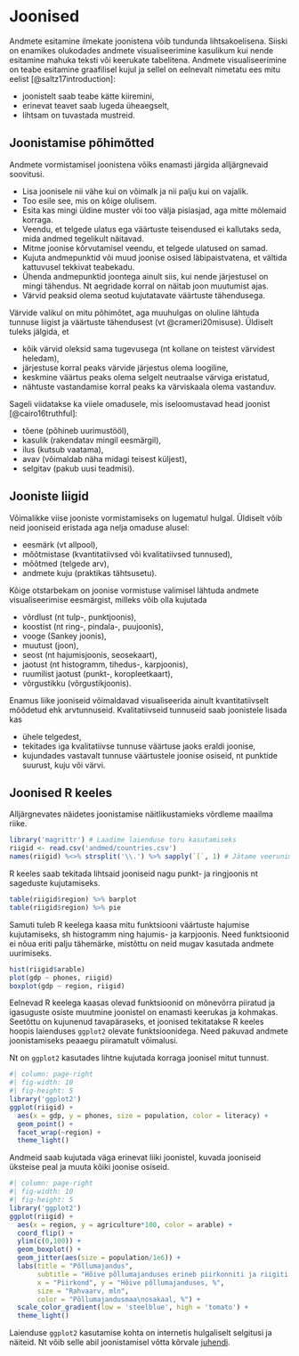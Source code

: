 # Joonised 

<!--
[[Statistical plots]]
[[Visualization]]
[[Prefer simplicity to sophistication]]
[[Colors in data visualization]]
-->

Andmete esitamine ilmekate joonistena võib tundunda lihtsakoelisena. Siiski on enamikes olukodades andmete visualiseerimine kasulikum kui nende esitamine mahuka teksti või keerukate tabelitena. Andmete visualiseerimine on teabe esitamine graafilisel kujul ja sellel on eelnevalt nimetatu ees mitu eelist [@saltz17introduction]:

- joonistelt saab teabe kätte kiiremini, 
- erinevat teavet saab lugeda üheaegselt, 
- lihtsam on tuvastada mustreid.

## Joonistamise põhimõtted

Andmete vormistamisel joonistena võiks enamasti järgida alljärgnevaid soovitusi.

- Lisa joonisele nii vähe kui on võimalk ja nii palju kui on vajalik.
- Too esile see, mis on kõige olulisem.
- Esita kas mingi üldine muster või too välja pisiasjad, aga mitte mõlemaid korraga.
- Veendu, et telgede ulatus ega väärtuste teisendused ei kallutaks seda, mida andmed tegelikult näitavad.
- Mitme joonise kõrvutamisel veendu, et telgede ulatused on samad.
- Kujuta andmepunktid või muud joonise osised läbipaistvatena, et vältida kattuvusel tekkivat teabekadu.
- Ühenda andmepunktid joontega ainult siis, kui nende järjestusel on mingi tähendus. Nt aegridade korral on näitab joon muutumist ajas.
- Värvid peaksid olema seotud kujutatavate väärtuste tähendusega. 

Värvide valikul on mitu põhimõtet, aga muuhulgas on oluline lähtuda tunnuse liigist ja väärtuste tähendusest (vt @crameri20misuse). Üldiselt tuleks jälgida, et 

- kõik värvid oleksid sama tugevusega (nt kollane on teistest värvidest heledam), 
- järjestuse korral peaks värvide järjestus olema loogiline, 
- keskmine väärtus peaks olema selgelt neutraalse värviga eristatud, 
- nähtuste vastandamise korral peaks ka värviskaala olema vastanduv.

Sageli viidatakse ka viiele omadusele, mis iseloomustavad head joonist [@cairo16truthful]: 

- tõene (põhineb uurimustööl), 
- kasulik (rakendatav mingil eesmärgil), 
- ilus (kutsub vaatama), 
- avav (võimaldab näha midagi teisest küljest), 
- selgitav (pakub uusi teadmisi).

## Jooniste liigid

Võimalikke viise jooniste vormistamiseks on lugematul hulgal. Üldiselt võib neid jooniseid eristada aga nelja omaduse alusel: 

- eesmärk (vt allpool), 
- mõõtmistase (kvantitatiivsed või kvalitatiivsed tunnused), 
- mõõtmed (telgede arv), 
- andmete kuju (praktikas tähtsusetu).

Kõige otstarbekam on joonise vormistuse valimisel lähtuda andmete visualiseerimise eesmärgist, milleks võib olla kujutada 

- võrdlust (nt tulp-, punktjoonis), 
- koostist (nt ring-, pindala-, puujoonis), 
- vooge (Sankey joonis), 
- muutust (joon), 
- seost (nt hajumisjoonis, seosekaart), 
- jaotust (nt histogramm, tihedus-, karpjoonis), 
- ruumilist jaotust (punkt-, koropleetkaart), 
- võrgustikku (võrgustikjoonis).

Enamus liike jooniseid võimaldavad visualiseerida ainult kvantitatiivselt mõõdetud ehk arvtunnuseid. Kvalitatiivseid tunnuseid saab joonistele lisada kas 

- ühele telgedest, 
- tekitades iga kvalitatiivse tunnuse väärtuse jaoks eraldi joonise, 
- kujundades vastavalt tunnuse väärtustele joonise osiseid, nt punktide suurust, kuju või värvi.

## Joonised R keeles

Alljärgnevates näidetes joonistamise näitlikustamieks võrdleme maailma riike.

``` r
library('magrittr') # Laadime laienduse toru kasutamiseks
riigid <- read.csv('andmed/countries.csv')
names(riigid) %<>% strsplit('\\.') %>% sapply(`[`, 1) # Jätame veerunimetustes alles vaid enne punkti oleva
```

R keeles saab tekitada lihtsaid jooniseid nagu punkt- ja ringjoonis nt sageduste kujutamiseks.

```r
table(riigid$region) %>% barplot
table(riigid$region) %>% pie
```

Samuti tuleb R keelega kaasa mitu funktsiooni väärtuste hajumise kujutamiseks, sh histogramm ning hajumis- ja karpjoonis. Need funktsioonid ei nõua eriti palju tähemärke, mistõttu on neid mugav kasutada andmete uurimiseks. 

```r
hist(riigid$arable)
plot(gdp ~ phones, riigid)
boxplot(gdp ~ region, riigid)
```

Eelnevad R keelega kaasas olevad funktsioonid on mõnevõrra piiratud ja igasuguste osiste muutmine joonistel on enamasti keerukas ja kohmakas. Seetõttu on kujunenud tavapäraseks, et joonised tekitatakse R keeles hoopis laienduses `ggplot2` olevate funktsioonidega. Need pakuvad andmete joonistamiseks peaaegu piiramatult võimalusi. 

Nt on `ggplot2` kasutades lihtne kujutada korraga joonisel mitut tunnust.

```r
#| column: page-right
#| fig-width: 10
#| fig-height: 5
library('ggplot2')
ggplot(riigid) + 
  aes(x = gdp, y = phones, size = population, color = literacy) + 
  geom_point() + 
  facet_wrap(~region) + 
  theme_light()
```

Andmeid saab kujutada väga erinevat liiki joonistel, kuvada jooniseid üksteise peal ja muuta kõiki joonise osiseid.

```r
#| column: page-right
#| fig-width: 10
#| fig-height: 5
library('ggplot2')
ggplot(riigid) + 
  aes(x = region, y = agriculture*100, color = arable) + 
  coord_flip() + 
  ylim(c(0,100)) +
  geom_boxplot() + 
  geom_jitter(aes(size = population/1e6)) + 
  labs(title = "Põllumajandus", 
       subtitle = "Hõive põllumajanduses erineb piirkonniti ja riigiti märkimisväärselt", 
       x = "Piirkond", y = "Hõive põllumajanduses, %", 
       size = "Rahvaarv, mln", 
       color = "Põllumajandusmaa\nosakaal, %") + 
  scale_color_gradient(low = 'steelblue', high = 'tomato') + 
  theme_light()
```

Laienduse `ggplot2` kasutamise kohta on internetis hulgaliselt selgitusi ja näiteid. Nt võib selle abil joonistamisel võtta kõrvale [juhendi](https://www.maths.usyd.edu.au/u/UG/SM/STAT3022/r/current/Misc/data-visualization-2.1.pdf).

<!--
install.packages('scatterplot3d')
library('scatterplot3d')
-->